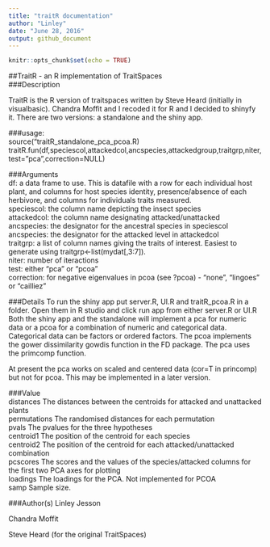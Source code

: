 ```yaml
---
title: "traitR documentation"
author: "Linley"
date: "June 28, 2016"
output: github_document
---
```


```r
knitr::opts_chunk$set(echo = TRUE)
```

##TraitR - an R implementation of TraitSpaces
<br>
###Description

TraitR is the R version of traitspaces written by Steve Heard (initially in visualbasic). Chandra Moffit and I recoded it for R and I decided to shinyfy it. There are two versions: a standalone and the shiny app.


###usage:
<br>source("traitR_standalone_pca_pcoa.R)
<br>traitR.fun(df,speciescol,attackedcol,ancspecies,attackedgroup,traitgrp,niter,test="pca",correction=NULL)

###Arguments
<br>df: a data frame to use.  This is datafile with a row for each individual host plant, and columns for host species identity, presence/absence of each herbivore, and columns for individuals traits measured. 
<br>speciescol: the column name depicting the insect species
<br>attackedcol: the column name designating attacked/unattacked
<br>ancspecies: the designator for the ancestral species in speciescol
<br>ancspecies: the designator for the attacked level in attackedcol
<br>traitgrp: a list of column names giving the traits of interest. Easiest to generate using
  traitgrp<-list(mydat[,3:7]). 
<br>niter: number of iteractions
<br>test: either "pca" or "pcoa"
<br>correction: for negative eigenvalues in pcoa (see ?pcoa) - "none", "lingoes" or "cailliez"

###Details
To run the shiny app put server.R, UI.R and traitR_pcoa.R in a folder. Open them in R studio and click run app from either server.R or UI.R
 <br>Both the shiny app and the standalone will implement a pca for numeric data or a pcoa for a combination of numeric and categorical data. Categorical data can be factors or ordered factors. The pcoa implements the gower dissimilarity gowdis function in the FD package. The pca uses the primcomp function. 
 
 At present the pca works on scaled and centered data (cor=T in princomp) but not for pcoa. This may be implemented in a later version.

###Value
<br>distances The distances between the centroids for attacked and unattacked plants
<br>permutations The randomised distances for each permutation
<br>pvals The pvalues for the three hypotheses
<br>centroid1 The position of the centroid for each species
<br>centroid2 The position of the centroid for each attacked/unattacked combination
<br>pcscores The scores and the values of the species/attacked columns for the first two PCA axes for plotting
<br>loadings The loadings for the PCA. Not implemented for PCOA
<br>samp Sample size.

###Author(s)
Linley Jesson
<p>Chandra Moffit
<p>Steve Heard (for the original TraitSpaces)


